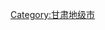 {{Catnav|頁面分類|...|中華人民共和國二級行政區|地级行政区|地级市|甘肃地级市}}
{{Catnav|頁面分類|…|...| 中国各省行政区划|甘肃行政区划|甘肃市州|甘肃地级市}}

{{catmore|白银市}}
[[Category:甘肃地级市|Category:甘肃地级市]]